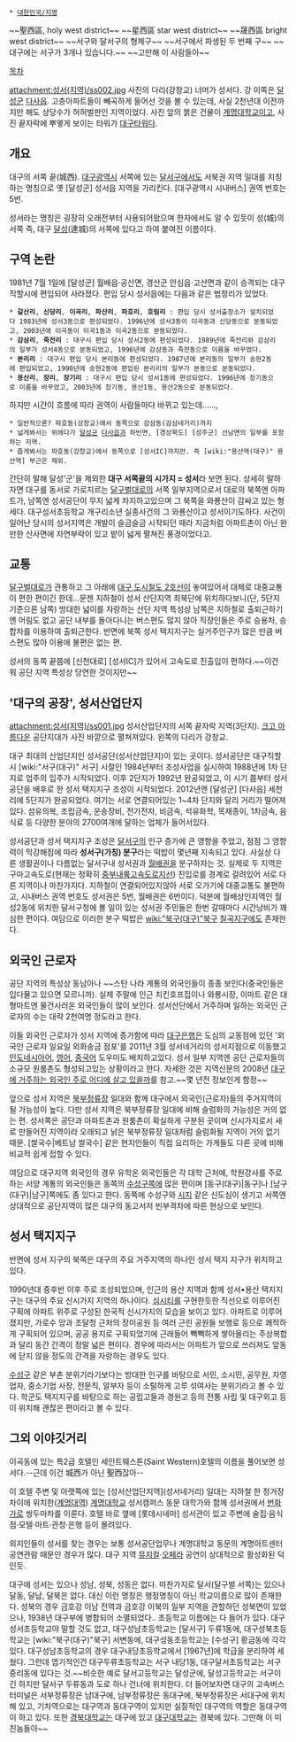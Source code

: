  * [[대한민국/지명]]

{{{+1 城西~~區~~}}}
~~聖西區, holy west district~~
~~星西區 star west district~~
~~晟西區 bright west district~~
~~서구와 달서구의 형제구~~
~~서구에서 파생된 두 번째 구~~
~~대구에는 서구가 3개나 있습니다.~~
~~고만해 이 사람들아~~

[[목차]]

attachment:성서(지역)/ss002.jpg
사진의 다리(강창교) 너머가 성서다. 강 이쪽은 [[달성군]] [[다사읍]].
고층아파트들이 빼곡하게 들어선 것을 볼 수 있는데, 사실 2천년대 이전까지만 해도 상당수가 허허벌판인 지역이었다. 사진 앞의 붉은 건물이 [[계명대학교]]이고, 사진 끝자락에 뿌옇게 보이는 타워가 [[대구타워]]다.

== 개요 ==
대구의 서쪽 끝(城西). [[대구광역시]] 서쪽에 있는 [[달서구]]에서도 서북권 지역 일대를 지칭하는 명칭으로 옛 [달성군] 성서읍 지역을 가리킨다. [대구광역시 시내버스] 권역 번호는 5번.

성서라는 명칭은 굉장히 오래전부터 사용되어왔으며 한자에서도 알 수 있듯이 성(城)의 서쪽 즉, 대구 [[달성]](達城)의 서쪽에 있다고 하여 붙여진 이름이다.

== 구역 논란 ==
1981년 7월 1일에 [달성군] 월배읍·공산면, 경산군 안심읍·고산면과 같이 승격되는 대구직할시에 편입되어 사라졌다. 편입 당시 성서읍에는 다음과 같은 법정리가 있었다.
 * '''갈산리''', '''신당리''', '''이곡리''', '''파산리''', '''파호리''', '''호림리''' : 편입 당시 성서출장소가 설치되었다 1983년에 성서3동으로 편성되었다. 1996년에 성서3동이 이곡동과 신당동으로 분동되었고, 2003년에 이곡동이 이곡1동과 이곡2동으로 분동되었다.
 * '''감삼리''', '''죽전리''' : 대구시 편입 당시 성서2동에 편성되었다. 1989년에 죽전리와 감삼리의 일부가 성서4동으로 분동되었고, 1996년에 감삼동과 죽전동으로 이름을 바꾸었다.
 * '''본리리''' : 대구시 편입 당시 본리동에 편성되었다. 1987년에 본리동의 일부가 송현2동에 편입되었고, 1990년에 송현2동에 편입된 본리리의 일부가 본동으로 분동되었다.
 * '''용산리''', '''장리''', '''장기리''' : 대구시 편입 당시 성서1동에 편성되었다. 1996년에 장기동으로 이름을 바꾸었고, 2003년에 장기동, 용산1동, 용산2동으로 분동되었다.

하지만 시간이 흐름에 따라 권역이 사람들마다 바뀌고 있는데……,
 * 일반적으론? 파호동(강창교)에서 동쪽으로 감삼동(감삼네거리)까지
 * 넓게봐서는 위에다가 [[달성군]] [[다사읍]]과 하빈면, [경상북도] [성주군] 선남면의 일부를 포함하는 지역.
 * 좁게봐서는 파호동(강창교)에서 동쪽으로 [성서IC]까지만. 즉 [wiki:"용산역(대구)" 용산역] 부근은 제외.

간단히 말해 달성'군'을 제외한 '''대구 서쪽끝의 시가지 = 성서'''라 보면 된다. 상세히 말하자면 대구를 동서로 가로지르는 [[달구벌대로]]의 서쪽 일부지역으로서 대로의 북쪽엔 아파트가, 남쪽엔 성서공단이 무지 넓게 차지하고있으며 그 북쪽을 와룡산이 감싸고 있는 형세다. 대구성서초등학교 개구리소년 실종사건의 그 와룡산이고 성서이기도하다. 사건이 일어난 당시의 성서지역은 개발이 슬금슬금 시작되던 때라 지금처럼 아파트촌이 아닌 완만한 산사면에 자연부락이 있고 밭이 넓게 펼쳐진 풍경이었다고.

== 교통 ==
[[달구벌대로]]가 관통하고 그 아래에 [[대구 도시철도 2호선]]이 놓여있어서 대체로 대중교통이 편한 편이긴 한데...문젠 지하철이 성서 산단지역 최북단에 위치하다보니(단, 5단지 기준으론 남쪽) 방대한 넓이를 자랑하는 산단 지역 특성상 남쪽은 지하철로 출퇴근하기엔 어림도 없고 공단 내부를 돌아다니는 버스편도 많지 않아 직장인들은 주로 승용차, 승합차를 이용하여 출퇴근한다. 반면에 북쪽 성서 택지지구는 실거주인구가 많은 만큼 버스편도 많아 이용에 불편은 없는 편. 

성서의 동쪽 끝쯤에 [신천대로] [성서IC]가 있어서 고속도로 진출입이 편하다.~~이건 뭐 공단 지역 특성상 당연한 것이지만~~

== '대구의 공장', 성서산업단지 ==
attachment:성서(지역)/ss001.jpg
성서산업단지의 서쪽 끝자락 지역(3단지). [[크고 아름다운]] 공단지대가 사진 바깥으로 펼쳐져있다. 왼쪽의 다리가 강창교.

대구 최대의 산업단지인 성서공단(성서산업단지)이 있는 곳이다. 성서공단은 대구직할시 [wiki:"서구(대구)" 서구] 시절인 1984년부터 조성사업을 실시하여 1988년에 1차 단지로 업주의 입주가 시작되었다. 이후 2단지가 1992년 완공되었고, 이 시기 쯤부터 성서공단을 배후로 한 성서 택지지구 조성이 시작되었다. 2012년엔 [달성군] [다사읍] 세천리에 5단지가 완공되었다. 여기는 서로 연결되어있는 1~4차 단지와 달리 거리가 떨어져있다. 섬유의복, 조립금속, 운송장비, 전기전자, 비금속, 석유화학, 목재종이, 1차금속, 음식료 등 다양한 분야의 2700여개에 달하는 업체가 들어서있다.

성서공단과 성서 택지지구 조성은 [[달서구]]의 인구 증가에 큰 영향을 주었고, 점점 그 영향력이 막강해짐에 따라 '''성서구(가칭) 분구'''라는 떡밥이 몇년째 지속되고 있다. 사실상 다른 생활권이나 다름없는 달서구내 성서권과 [[월배]]권을 분구하자는 것. 실제로 두 지역은 구마고속도로(현재는 정확히 [[중부내륙고속도로지선]]) 진입로를 경계로 갈려있어 서로 다른 지역이나 마찬가지다. 지하철이 연결되어있지않아 서로 오가기에 대중교통도 불편하고, 시내버스 권역 번호도 성서권은 5번, 월배권은 6번이다. 덕분에 월배상인지역인 월성2동에 위치한 달서구청에 볼 일이 있는 성서권 주민들은 한번 갈때마다 시간낭비가 꽤 심한 편이다. 여담으로 이러한 분구 떡밥은 [[wiki:"북구(대구)"북구]] [[칠곡]]지구에도 존재한다.

== 외국인 근로자 ==
공단 지역의 특성상 동남아나 ~~스탄 나라 계통의 외국인들이 종종 보인다(중국인들은 입다물고 있으면 모르니까). 실제 주말에 인근 치킨호프집이나 와룡시장, 이마트 같은 대형마트엔 물건사러온 외국인들이 많이 보인다. 성서산단에서 거주하며 일하는 외국인 근로자의 수는 대략 2천여명 정도라고 한다.

이들 외국인 근로자가 성서 지역에 증가함에 따라 [[대구은행]]은 도심의 교동점에 있던 '외국인 근로자 일요일 외화송금 점포'를 2011년 3월 성서네거리의 성서지점으로 이동했고 [[인도네시아어]], [[영어]], [[중국어]] 도우미도 배치하고있다. 성서 일부 지역엔 공단 근로자들의 소규모 원룸촌도 형성되고있는 상황이라고 한다. 자세한 것은 지역신문의 2008년 [http://www.yeongnam.com/mnews/newsview.do?mode=newsView&newskey=20080822.010350801010001 대구에 거주하는 외국인 주로 어디에 살고 있을까]를 참고.~~몇 년전 정보인게 함정~~

앞으로 성서 지역은 [[북부정류장]] 일대와 함께 대구에서 외국인(근로자)들의 주거지역이 될 가능성이 높다. 다만 성서 지역은 북부정류장 일대에 비해 슬럼화의 가능성은 거의 없는 편. 성서쪽은 공단과 아파트촌과 원룸촌이 확실하게 구분된 곳이며 신시가지로서 새로 만들어진 지역이라 오래되고 낡은 북부정류장 일대처럼 슬럼화될 지역이 거의 없기 때문. [쌀국수|베트남 쌀국수] 같은 현지인들이 직접 요리하는 가게들도 다른 곳에 비해 비교적 쉽게 접할 수 있다.

여담으로 대구지역 외국인의 경우 유학온 외국인들은 각 대학 근처에, 학원강사를 주로 하는 서양 계통의 외국인들은 동쪽의 [[수성구]]쪽에 많은 편이며 [동구(대구)|동구]나 [남구(대구)|남구]쪽에도 좀 있다고 한다. 동쪽에 수성구와 [[시지]] 같은 신도심이 생기고 서쪽엔 상대적으로 공단지역이 많은 대구의 동고서저 빈부격차에 따른 현상으로 보인다.

== 성서 택지지구 ==
반면에 성서 지구의 북쪽은 대구의 주요 거주지역의 하나인 성서 택지 지구가 위치하고 있다.

1990년대 중후반 이후 주로 조성되었으며, 인근의 용산 지역과 함께 성서•용산 택지지구는 대구의 주요 신시가지 지역의 하나이다. [[심시티]]를 구현한듯한 직선으로 이루어진 구획에 아파트 위주로 구성된 한국적 신시가지의 모습을 보이고 있다. 아파트로 이루어졌지만, 가로수 망과 조달청 근처의 장미공원 등 여러 근린 공원들 보행로 등으로 쾌적하게 구획되어 있으며, 공공 용지로 구획되었기에 근래들어 빽빽하게 쌓아올리는 주상복합과 달리 동간 간격이 정말 넓은 편이다. 경우에 따라서는 아파트가 앞으로 쓰러져도 앞동에 닫지 않을 정도의 간격을 자랑하는 경우도 있다.

[[수성구]] 같은 부촌 분위기라기보다는 방대한 인구를 바탕으로 서민, 소시민, 공무원, 자영업자, 중소기업 사장, 전문직, 알부자 등이 소탈하게 고루 섞여사는 분위기라고 볼 수 있다. 학군도 택지지구를 바탕으로 하는 공립고들과 경원고 등의 전통 사립 및 대구외고 등이 위치해 괜찮은 편이라고 볼 수 있다.

== 그외 이야깃거리 ==
이곡동에 있는 특2급 호텔인 세인트웨스튼(Saint Western)호텔의 이름을 풀어보면 성서다.--근데 이건 城西가 아닌 聖西잖아--

이 호텔 주변 및 아랫쪽에 있는 [성서산업단지역](성서네거리) 일대는 지하철 한 정거장 차이에 위치한([[계명대역]]) [[계명대학교]] 성서캠퍼스 동문 대학가와 함께 성서권에서 [[번화가]]로 쌍두마차를 이룬다. 호텔 바로 옆에 [롯데시네마] 성서관이 있고 주변에 술집·음식점·모텔·마트·관청·은행 등이 몰려있다.

외지인들이 성서를 찾는 경우는 보통 성서공단업무나 계명대학교 동문의 계명아트센터 공연관람 때문인 경우가 많다. 대구 지역 [[뮤지컬]]·[[오페라]] 공연이 상대적으로 활성화된 덕인듯.

대구에 성서는 있으나 성남, 성북, 성동은 없다. 마찬가지로 달서(달구벌 서쪽)는 있으나 달동, 달남, 달북은 없다. 대신 이런 명칭은 행정명칭이 아닌 학교이름으로 많이 존재한다. 성북의 경우 금호강 이남 전역과 금호강 이북의 일부 지역을 관할하던 성북면이 있었으나, 1938년 대구부에 병합되어 소멸되었다.. 초등학교 이름에는 다 들어가 있다. 대구성서초등학교야 말할 것도 없고, 대구성남초등학교는 [달서구] 두류1동에, 대구성북초등학교는 [wiki:"북구(대구)"북구] 서변동에, 대구성동초등학교는 [수성구] 황금동에 각각 있다. 대구성남초등학교의 경우 대구내당초등학교에서 [1967년]에 학급을 분리하여 세웠다. 그런데 엽기적인건 대구두류초등학교는 서구 내당1동, 대구달서초등학교는 서구 중리동에 있다는 것.~~비슷한 예로 달서고등학교는 달성군에, 달성고등학교는 서구이긴 하지만 달서구 두류동과 도로 하나 건너에 위치한다. 더 들어보자면 대구의 고속버스터미널은 서부정류장은 남대구에, 남부정류장은 동대구에, 북부정류장은 서대구에 위치해 있고, 기차역으로는 대구역과 동대구역이 있지만 실질적인 대구역의 역할은 동대구역이 하고 있다. 또한 [[경북대학교]]는 대구에 있고 [[대구대학교]]는 경북에 있다. 그만해 이 미친놈들아~~
